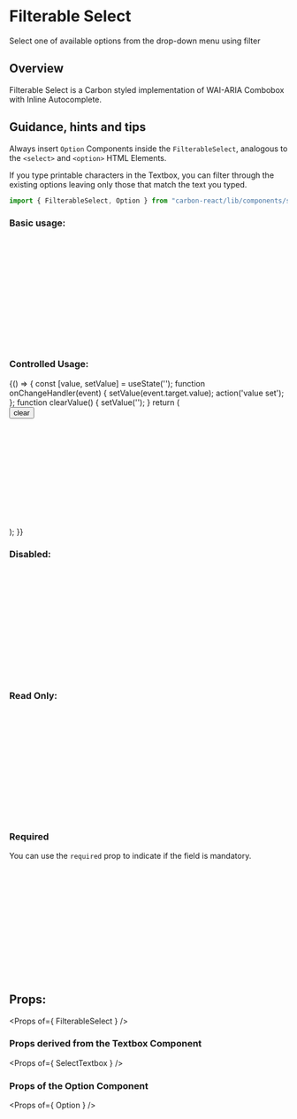 
<Meta title="Design System/Select/Filterable" />

# Filterable Select

Select one of available options from the drop-down menu using filter

## Overview 

Filterable Select is a Carbon styled implementation of WAI-ARIA Combobox with Inline Autocomplete.

## Guidance, hints and tips 

Always insert `Option` Components inside the `FilterableSelect`, analogous to the `<select>` and `<option>` HTML Elements.

If you type printable characters in the Textbox,
you can filter through the existing options leaving only those that match the text you typed.

```javascript
import { FilterableSelect, Option } from "carbon-react/lib/components/select";
```

### Basic usage:

<Preview>
  <Story name="basic" parameters={{ info: { disable: true }}} >
    <FilterableSelect
      name='simple'
      id='simple'
      label='label'
      labelInline
      onOpen={ action('onOpen') }
      onChange={ action('onChange') }
      onClick={ action('onClick') }
      onFocus={ action('onFocus') }
      onBlur={ action('onBlur') }
      onKeyDown={ action('onKeyDown') }
    >
      <Option text='Amber' value='1' />
      <Option text='Black' value='2' />
      <Option text='Blue' value='3' />
      <Option text='Brown' value='4' />
      <Option text='Green' value='5' />
      <Option text='Orange' value='6' />
      <Option text='Pink' value='7' />
      <Option text='Purple' value='8' />
      <Option text='Red' value='9' />
      <Option text='White' value='10' />
      <Option text='Yellow' value='11' />
    </FilterableSelect>
  </Story>
</Preview>

### Controlled Usage:

<Preview>
  <Story name="controlled" parameters={{ info: { disable: true }}} >
    {() => {
      const [value, setValue] = useState('');
      function onChangeHandler(event) {
        setValue(event.target.value);
        action('value set');
      };
      function clearValue() {
        setValue('');
      }
      return (
        <div>
          <Button onClick={ clearValue } mb={ 2 }>clear</Button>
          <FilterableSelect
            id='controlled'
            name='controlled'
            value={ value }
            onChange={ onChangeHandler }
          >
            <Option text='Amber' value='1' />
            <Option text='Black' value='2' />
            <Option text='Blue' value='3' />
            <Option text='Brown' value='4' />
            <Option text='Green' value='5' />
            <Option text='Orange' value='6' />
            <Option text='Pink' value='7' />
            <Option text='Purple' value='8' />
            <Option text='Red' value='9' />
            <Option text='White' value='10' />
            <Option text='Yellow' value='11' />
          </FilterableSelect>
        </div>
      );
    }}
  </Story>
</Preview>

### Disabled:

<Preview>
  <Story name="disabled" parameters={{ info: { disable: true }}} >
    <FilterableSelect name='disabled' id='disabled' defaultValue='3' disabled>
      <Option text='Amber' value='1' />
      <Option text='Black' value='2' />
      <Option text='Blue' value='3' />
      <Option text='Brown' value='4' />
      <Option text='Green' value='5' />
      <Option text='Orange' value='6' />
      <Option text='Pink' value='7' />
      <Option text='Purple' value='8' />
      <Option text='Red' value='9' />
      <Option text='White' value='10' />
      <Option text='Yellow' value='11' />
    </FilterableSelect>
  </Story>
</Preview>

### Read Only:

<Preview>
  <Story name="readonly" parameters={{ info: { disable: true }}} >
    <FilterableSelect name='readonly' id='readonly' defaultValue='4' readOnly>
      <Option text='Amber' value='1' />
      <Option text='Black' value='2' />
      <Option text='Blue' value='3' />
      <Option text='Brown' value='4' />
      <Option text='Green' value='5' />
      <Option text='Orange' value='6' />
      <Option text='Pink' value='7' />
      <Option text='Purple' value='8' />
      <Option text='Red' value='9' />
      <Option text='White' value='10' />
      <Option text='Yellow' value='11' />
    </FilterableSelect>
  </Story>
</Preview>

### Required

You can use the `required` prop to indicate if the field is mandatory.

<Preview>
  <Story name="required" parameters={{ info: { disable: true }}} >
    <FilterableSelect
      name='required-select'
      id='required-select'
      label='Foreground Color'
      required
    >
      <Option text='Amber' value='1' />
      <Option text='Black' value='2' />
      <Option text='Blue' value='3' />
      <Option text='Brown' value='4' />
      <Option text='Green' value='5' />
      <Option text='Orange' value='6' />
      <Option text='Pink' value='7' />
      <Option text='Purple' value='8' />
      <Option text='Red' value='9' />
      <Option text='White' value='10' />
      <Option text='Yellow' value='11' />
    </FilterableSelect>
  </Story>
</Preview>

## Props:

<Props of={ FilterableSelect } />

### Props derived from the Textbox Component

<Props of={ SelectTextbox } />

### Props of the Option Component

<Props of={ Option } />
